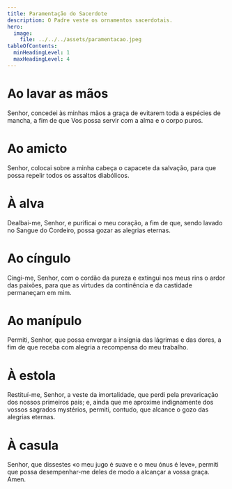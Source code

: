 ```yaml
---
title: Paramentação do Sacerdote
description: O Padre veste os ornamentos sacerdotais.
hero:
  image:
    file: ../../../assets/paramentacao.jpeg
tableOfContents:
  minHeadingLevel: 1
  maxHeadingLevel: 4
---
```


# Ao lavar as mãos

Senhor, concedei às minhas mãos a graça de evitarem toda a espécies de mancha, a fim de que Vos possa servir com a alma e o corpo puros.

# Ao amicto

Senhor, colocai sobre a minha cabeça o capacete da salvação, para que possa repelir todos os assaltos diabólicos.

# À alva

Dealbai-me, Senhor, e purificai o meu coração, a fim de que, sendo lavado no Sangue do Cordeiro, possa gozar as alegrias eternas.

# Ao cíngulo

Cingi-me, Senhor, com o cordão da pureza e extingui nos meus rins o ardor das paixões, para que as virtudes da continência e da castidade permaneçam em mim.

# Ao manípulo

Permiti, Senhor, que possa envergar a insígnia das lágrimas e das dores, a fim de que receba com alegria a recompensa do meu trabalho.

# À estola

Restituí-me, Senhor, a veste da imortalidade, que perdi pela prevaricação dos nossos primeiros pais; e, ainda que me aproxime indignamente dos vossos sagrados mystérios, permiti, contudo, que alcance o gozo das alegrias eternas.

# À casula

Senhor, que dissestes «o meu jugo é suave e o meu ónus é leve», permiti que possa desempenhar-me deles de modo a alcançar a vossa graça. Amen.
